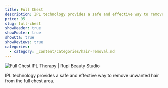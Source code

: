 ```yaml
---
title: Full Chest
description: IPL technology provides a safe and effective way to remove unwanted hair from the full chest area.
price: 95
slug: full-chest
showHeader: true
showFooter: true
showCta: true
showReviews: true
categories:
  - category: _content/categories/hair-removal.md
---
```


![Full Chest IPL Therapy | Rupi Beauty Studio](/uploads/services/ipl-therapy.webp 'Full Chest IPL Therapy  | Rupi Beauty Studio')

IPL technology provides a safe and effective way to remove unwanted hair from the full chest area.
